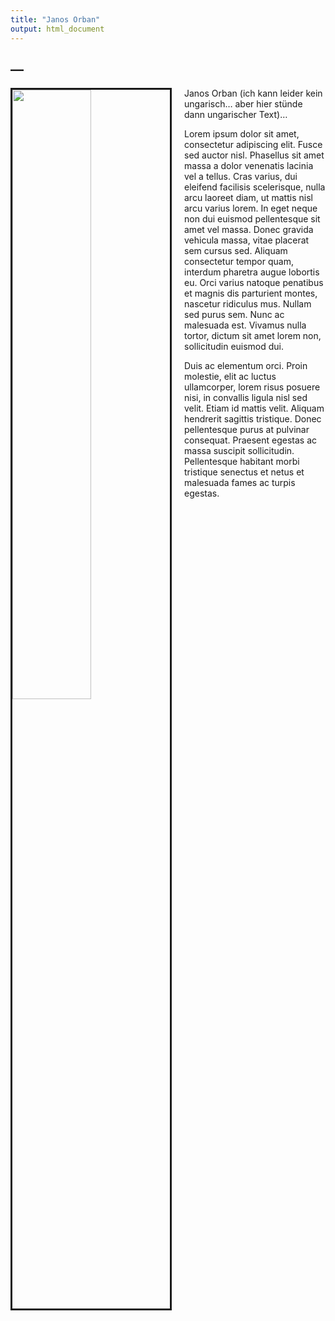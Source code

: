```yaml
---
title: "Janos Orban"
output: html_document
---
```


---
---

<!-- <link rel="stylesheet" href="styles.css" type="text/css"> -->

<img src="blub.jpg" style="width:50%; border:3px solid; margin-right: 20px" align="left">

Janos Orban (ich kann leider kein ungarisch... aber hier stünde dann ungarischer Text)...

Lorem ipsum dolor sit amet, consectetur adipiscing elit. Fusce sed auctor nisl. Phasellus sit amet massa a dolor venenatis lacinia vel a tellus. Cras varius, dui eleifend facilisis scelerisque, nulla arcu laoreet diam, ut mattis nisl arcu varius lorem. In eget neque non dui euismod pellentesque sit amet vel massa. Donec gravida vehicula massa, vitae placerat sem cursus sed. Aliquam consectetur tempor quam, interdum pharetra augue lobortis eu. Orci varius natoque penatibus et magnis dis parturient montes, nascetur ridiculus mus. Nullam sed purus sem. Nunc ac malesuada est. Vivamus nulla tortor, dictum sit amet lorem non, sollicitudin euismod dui.

Duis ac elementum orci. Proin molestie, elit ac luctus ullamcorper, lorem risus posuere nisi, in convallis ligula nisl sed velit. Etiam id mattis velit. Aliquam hendrerit sagittis tristique. Donec pellentesque purus at pulvinar consequat. Praesent egestas ac massa suscipit sollicitudin. Pellentesque habitant morbi tristique senectus et netus et malesuada fames ac turpis egestas.